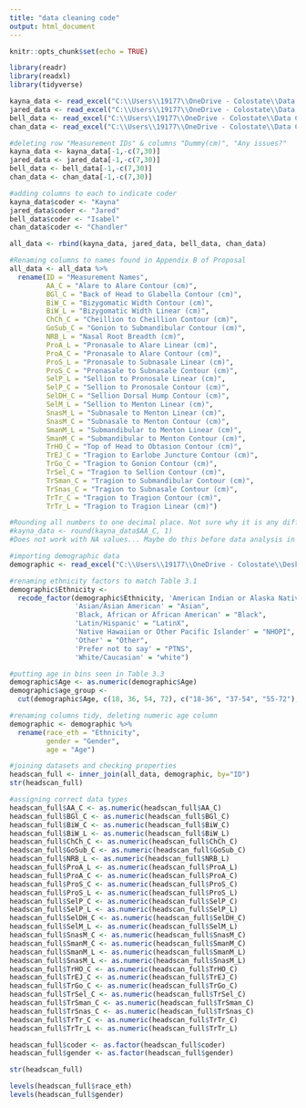 ```yaml
---
title: "data cleaning code"
output: html_document
---
```


```r
knitr::opts_chunk$set(echo = TRUE)
```
```r
library(readr)
library(readxl)
library(tidyverse)
```

```r
kayna_data <- read_excel("C:\\Users\\19177\\OneDrive - Colostate\\Data Collection Team Files\\Measurement data\\Collection data\\Kayna data.xlsx")
jared_data <- read_excel("C:\\Users\\19177\\OneDrive - Colostate\\Data Collection Team Files\\Measurement data\\Collection data\\Jared data.xlsx")
bell_data <- read_excel("C:\\Users\\19177\\OneDrive - Colostate\\Data Collection Team Files\\Measurement data\\Collection data\\Isabel data.xlsx")
chan_data <- read_excel("C:\\Users\\19177\\OneDrive - Colostate\\Data Collection Team Files\\Measurement data\\Collection data\\Chandler data.xlsx")
```


```r
#deleting row "Measurement IDs" & columns "Dummy(cm)", "Any issues?"
kayna_data <- kayna_data[-1,-c(7,30)]
jared_data <- jared_data[-1,-c(7,30)]
bell_data <- bell_data[-1,-c(7,30)]
chan_data <- chan_data[-1,-c(7,30)]
```

```r
#adding columns to each to indicate coder
kayna_data$coder <- "Kayna"
jared_data$coder <- "Jared"
bell_data$coder <- "Isabel"
chan_data$coder <- "Chandler"

```

```r
all_data <- rbind(kayna_data, jared_data, bell_data, chan_data)
```
```r
#Renaming columns to names found in Appendix B of Proposal
all_data <- all_data %>% 
  rename(ID = "Measurement Names",
         AA_C = "Alare to Alare Contour (cm)",
         BGl_C = "Back of Head to Glabella Contour (cm)",
         BiW_C = "Bizygomatic Width Contour (cm)",
         BiW_L = "Bizygomatic Width Linear (cm)",
         ChCh_C = "Cheillion to Cheillion Contour (cm)",
         GoSub_C = "Gonion to Submandibular Contour (cm)",
         NRB_L = "Nasal Root Breadth (cm)",
         ProA_L = "Pronasale to Alare Linear (cm)",
         ProA_C = "Pronasale to Alare Contour (cm)",
         ProS_L = "Pronasale to Subnasale Linear (cm)",
         ProS_C = "Pronasale to Subnasale Contour (cm)",
         SelP_L = "Sellion to Pronosale Linear (cm)",
         SelP_C = "Sellion to Pronosale Contour (cm)",
         SelDH_C = "Sellion Dorsal Hump Contour (cm)",
         SelM_L = "Sellion to Menton Linear (cm)",
         SnasM_L = "Subnasale to Menton Linear (cm)",
         SnasM_C = "Subnasale to Menton Contour (cm)",
         SmanM_L = "Submandibular to Menton Linear (cm)",
         SmanM_C = "Submandibular to Menton Contour (cm)",
         TrHO_C = "Top of Head to Obtasion Contour (cm)",
         TrEJ_C = "Tragion to Earlobe Juncture Contour (cm)",
         TrGo_C = "Tragion to Gonion Contour (cm)",
         TrSel_C = "Tragion to Sellion Contour (cm)",
         TrSman_C = "Tragion to Submandibular Contour (cm)",
         TrSnas_C = "Tragion to Subnasale Contour (cm)",
         TrTr_C = "Tragion to Tragion Contour (cm)",
         TrTr_L = "Tragion to Tragion Linear (cm)")
```


```r
#Rounding all numbers to one decimal place. Not sure why it is any different... only one decimal place in excel!
#kayna_data <- round(kayna_data$AA_C, 1)
#Does not work with NA values... Maybe do this before data analysis in each step?
```

```r
#importing demographic data
demographic <- read_excel("C:\\Users\\19177\\OneDrive - Colostate\\Desktop\\Dissertation\\data analysis\\data analysis R\\abbrv_headscan_demo.xlsx")
```

```r
#renaming ethnicity factors to match Table 3.1
demographic$Ethnicity <- 
  recode_factor(demographic$Ethnicity, 'American Indian or Alaska Native'= "AIAN",
                'Asian/Asian American' = "Asian",
                'Black, African or African American' = "Black",
                'Latin/Hispanic' = "LatinX",
                'Native Hawaiian or Other Pacific Islander' = "NHOPI",
                'Other' = "Other",
                'Prefer not to say' = "PTNS",
                'White/Caucasian' = "white")
```

```r
#putting age in bins seen in Table 3.3
demographic$Age <- as.numeric(demographic$Age)
demographic$age_group <-
  cut(demographic$Age, c(18, 36, 54, 72), c("18-36", "37-54", "55-72"), include.lowest=TRUE)
```

```r
#renaming columns tidy, deleting numeric age column
demographic <- demographic %>% 
  rename(race_eth = "Ethnicity",
         gender = "Gender",
         age = "Age")
```

```r
#joining datasets and checking properties
headscan_full <- inner_join(all_data, demographic, by="ID")
str(headscan_full)
```

```r
#assigning correct data types
headscan_full$AA_C <- as.numeric(headscan_full$AA_C)
headscan_full$BGl_C <- as.numeric(headscan_full$BGl_C)
headscan_full$BiW_C <- as.numeric(headscan_full$BiW_C)
headscan_full$BiW_L <- as.numeric(headscan_full$BiW_L)
headscan_full$ChCh_C <- as.numeric(headscan_full$ChCh_C)
headscan_full$GoSub_C <- as.numeric(headscan_full$GoSub_C)
headscan_full$NRB_L <- as.numeric(headscan_full$NRB_L)
headscan_full$ProA_L <- as.numeric(headscan_full$ProA_L)
headscan_full$ProA_C <- as.numeric(headscan_full$ProA_C)
headscan_full$ProS_C <- as.numeric(headscan_full$ProS_C)
headscan_full$ProS_L <- as.numeric(headscan_full$ProS_L)
headscan_full$SelP_C <- as.numeric(headscan_full$SelP_C)
headscan_full$SelP_L <- as.numeric(headscan_full$SelP_L)
headscan_full$SelDH_C <- as.numeric(headscan_full$SelDH_C)
headscan_full$SelM_L <- as.numeric(headscan_full$SelM_L)
headscan_full$SnasM_C <- as.numeric(headscan_full$SnasM_C)
headscan_full$SmanM_C <- as.numeric(headscan_full$SmanM_C)
headscan_full$SmanM_L <- as.numeric(headscan_full$SmanM_L)
headscan_full$SnasM_L <- as.numeric(headscan_full$SnasM_L)
headscan_full$TrHO_C <- as.numeric(headscan_full$TrHO_C)
headscan_full$TrEJ_C <- as.numeric(headscan_full$TrEJ_C)
headscan_full$TrGo_C <- as.numeric(headscan_full$TrGo_C)
headscan_full$TrSel_C <- as.numeric(headscan_full$TrSel_C)
headscan_full$TrSman_C <- as.numeric(headscan_full$TrSman_C)
headscan_full$TrSnas_C <- as.numeric(headscan_full$TrSnas_C)
headscan_full$TrTr_C <- as.numeric(headscan_full$TrTr_C)
headscan_full$TrTr_L <- as.numeric(headscan_full$TrTr_L)

headscan_full$coder <- as.factor(headscan_full$coder)
headscan_full$gender <- as.factor(headscan_full$gender)
```
```r
str(headscan_full)
```

```r
levels(headscan_full$race_eth)
levels(headscan_full$gender)
```

